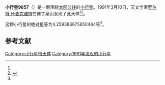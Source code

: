 {{Infobox planet
| bgcolour = #FFFFC0
| name = 9857
| symbol = 
| image = 
| caption = 
| discovery = yes
| discovery_ref = 
| discoverer = [[罗伯特·H·麦克诺特|罗伯特·H·麦克诺特]]
| discovery_site = [[赛丁泉山|赛丁泉山]] 
| discovered = 1991年3月10日
| designations = yes
| mp_name = 
| named_after = 
| alt_names = 1991 EN/ 1994 NH1
| mp_category = [[特洛伊小行星|特洛伊小行星]]
| orbit_ref = <ref name="a">[http://ssd.jpl.nasa.gov/sbdb.cgi?sstr=9857 9857] {{Wayback|url=http://ssd.jpl.nasa.gov/sbdb.cgi?sstr=9857 |date=20210814185910 }}，小行星數據庫瀏覽器（JPL Small-Body Database Browser）－[[美国国家航空航天局|美国国家航空航天局]]喷气推进实验室</ref>
| epoch = 2456400.5 (2013年4月18日更新)
| aphelion = {{convert|5.27148252666058|AU|km|3|abbr=on|lk=out}}
| perihelion = {{convert|5.014100950720621|AU|km|3|abbr=on}}
| semimajor = {{convert|5.142791738690601|AU|km|3|abbr=on}}
| eccentricity = 0.025023527
| period = 4259.874781 [[日|日]]<br />11.66[[儒略年|儒略年]]
| avg_speed = 
| inclination = 19.62083367253059
| asc_node = 289.3972783546885
| mean_anomaly = 
| arg_peri = 4.259386675650484
| satellites = 
| physical_characteristics = yes
| dimensions = 
| mass = 
| density = 
| surface_grav = 
| escape_velocity = 
| sidereal_day = 
| axial_tilt = 
| pole_ecliptic_lat = 
| pole_ecliptic_lon = 
| albedo = 
| temperatures= 
| temp_name1 = 
| mean_temp_1 = 
| max_temp_1 = 
| temp_name2 = 
| max_temp_2 = 
| spectral_type = 
| abs_magnitude = 4.259386675650484
}}

'''小行星9857'''（{{lang-en|9857}}）是一颗围绕[[太阳|太阳]][[公转|公转]]的[[小行星|小行星]]。1991年3月10日，天文学家[[罗伯特·H·麦克诺特|罗伯特·H·麦克诺特]]在赛丁泉山发现了此天体<ref name="a" /><ref>{{cite news|title=小行星列表|url=http://cfa-www.harvard.edu/iau/lists/NumberedMPs.txt|accessdate=2013-07-08|newspaper=哈佛大学|archive-date=2008-05-17|archive-url=https://web.archive.org/web/20080517010638/http://cfa-www.harvard.edu/iau/lists/NumberedMPs.txt|dead-url=no}}</ref>。

这颗小行星的[[绝对星等|绝对星等]]为4.259386675650484等<ref name="a" />。

==参考文献==
{{reflist}}
{{Minor Planet Number|[[小行星9856|小行星9856]]|[[小行星9858|小行星9858]]}}

{{小天体}}

[[Category:小行星带天体|Category:小行星带天体]]
[[Category:1991年发现的小行星|Category:1991年发现的小行星]]

{{asteroid-stub}}